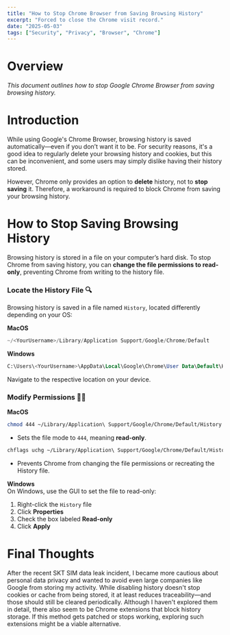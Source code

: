 ```yaml
---
title: "How to Stop Chrome Browser from Saving Browsing History"
excerpt: "Forced to close the Chrome visit record."
date: "2025-05-03"
tags: ["Security", "Privacy", "Browser", "Chrome"]
---
```



# Overview
_This document outlines how to stop Google Chrome Browser from saving browsing history._


# Introduction
While using Google's Chrome Browser, browsing history is saved automatically—even if you don’t want it to be. For security reasons, it's a good idea to regularly delete your browsing history and cookies, but this can be inconvenient, and some users may simply dislike having their history stored.

However, Chrome only provides an option to **delete** history, not to **stop saving** it. Therefore, a workaround is required to block Chrome from saving your browsing history.


# How to Stop Saving Browsing History
Browsing history is stored in a file on your computer’s hard disk. To stop Chrome from saving history, you can **change the file permissions to read-only**, preventing Chrome from writing to the history file.

### Locate the History File 🔍
Browsing history is saved in a file named `History`, located differently depending on your OS:

**MacOS**
```swift
~/<YourUsername>/Library/Application Support/Google/Chrome/Default
```

**Windows**
```sql
C:\Users\<YourUsername>\AppData\Local\Google\Chrome\User Data\Default\History
```

Navigate to the respective location on your device.

### Modify Permissions 👨‍🔧

**MacOS**
```bash
chmod 444 ~/Library/Application\ Support/Google/Chrome/Default/History
```
- Sets the file mode to `444`, meaning **read-only**.

```bash
chflags uchg ~/Library/Application\ Support/Google/Chrome/Default/History
```
- Prevents Chrome from changing the file permissions or recreating the History file.

**Windows**  
On Windows, use the GUI to set the file to read-only:

1. Right-click the `History` file
2. Click **Properties**
3. Check the box labeled **Read-only**
4. Click **Apply**


# Final Thoughts
After the recent SKT SIM data leak incident, I became more cautious about personal data privacy and wanted to avoid even large companies like Google from storing my activity. While disabling history doesn't stop cookies or cache from being stored, it at least reduces traceability—and those should still be cleared periodically.
Although I haven't explored them in detail, there also seem to be Chrome extensions that block history storage. If this method gets patched or stops working, exploring such extensions might be a viable alternative.
